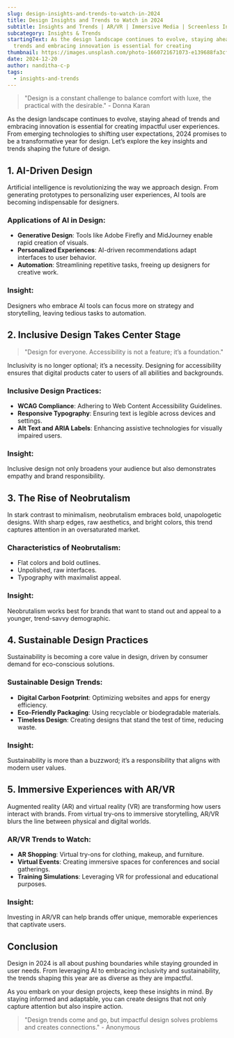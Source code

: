 ```yaml
---
slug: design-insights-and-trends-to-watch-in-2024
title: Design Insights and Trends to Watch in 2024
subtitle: Insights and Trends | AR/VR | Immersive Media | Screenless Interface
subcategory: Insights & Trends
startingText: As the design landscape continues to evolve, staying ahead of
  trends and embracing innovation is essential for creating
thumbnail: https://images.unsplash.com/photo-1660721671073-e139688fa3cf?q=80&w=2500&auto=format&fit=crop&ixlib=rb-4.0.3&ixid=M3wxMjA3fDB8MHxwaG90by1wYWdlfHx8fGVufDB8fHx8fA%3D%3D
date: 2024-12-20
author: nanditha-c-p
tags:
  - insights-and-trends
---
```



> "Design is a constant challenge to balance comfort with luxe, the practical with the desirable." - Donna Karan

As the design landscape continues to evolve, staying ahead of trends and embracing innovation is essential for creating impactful user experiences. From emerging technologies to shifting user expectations, 2024 promises to be a transformative year for design. Let’s explore the key insights and trends shaping the future of design.

## 1. AI-Driven Design

Artificial intelligence is revolutionizing the way we approach design. From generating prototypes to personalizing user experiences, AI tools are becoming indispensable for designers.

### Applications of AI in Design:

* **Generative Design**: Tools like Adobe Firefly and MidJourney enable rapid creation of visuals.
* **Personalized Experiences**: AI-driven recommendations adapt interfaces to user behavior.
* **Automation**: Streamlining repetitive tasks, freeing up designers for creative work.

### Insight:

Designers who embrace AI tools can focus more on strategy and storytelling, leaving tedious tasks to automation.

## 2. Inclusive Design Takes Center Stage

> "Design for everyone. Accessibility is not a feature; it’s a foundation."

Inclusivity is no longer optional; it’s a necessity. Designing for accessibility ensures that digital products cater to users of all abilities and backgrounds.

### Inclusive Design Practices:

* **WCAG Compliance**: Adhering to Web Content Accessibility Guidelines.
* **Responsive Typography**: Ensuring text is legible across devices and settings.
* **Alt Text and ARIA Labels**: Enhancing assistive technologies for visually impaired users.

### Insight:

Inclusive design not only broadens your audience but also demonstrates empathy and brand responsibility.

## 3. The Rise of Neobrutalism

In stark contrast to minimalism, neobrutalism embraces bold, unapologetic designs. With sharp edges, raw aesthetics, and bright colors, this trend captures attention in an oversaturated market.

### Characteristics of Neobrutalism:

* Flat colors and bold outlines.
* Unpolished, raw interfaces.
* Typography with maximalist appeal.

### Insight:

Neobrutalism works best for brands that want to stand out and appeal to a younger, trend-savvy demographic.

## 4. Sustainable Design Practices

Sustainability is becoming a core value in design, driven by consumer demand for eco-conscious solutions.

### Sustainable Design Trends:

* **Digital Carbon Footprint**: Optimizing websites and apps for energy efficiency.
* **Eco-Friendly Packaging**: Using recyclable or biodegradable materials.
* **Timeless Design**: Creating designs that stand the test of time, reducing waste.

### Insight:

Sustainability is more than a buzzword; it’s a responsibility that aligns with modern user values.

## 5. Immersive Experiences with AR/VR

Augmented reality (AR) and virtual reality (VR) are transforming how users interact with brands. From virtual try-ons to immersive storytelling, AR/VR blurs the line between physical and digital worlds.

### AR/VR Trends to Watch:

* **AR Shopping**: Virtual try-ons for clothing, makeup, and furniture.
* **Virtual Events**: Creating immersive spaces for conferences and social gatherings.
* **Training Simulations**: Leveraging VR for professional and educational purposes.

### Insight:

Investing in AR/VR can help brands offer unique, memorable experiences that captivate users.

## Conclusion

Design in 2024 is all about pushing boundaries while staying grounded in user needs. From leveraging AI to embracing inclusivity and sustainability, the trends shaping this year are as diverse as they are impactful.

As you embark on your design projects, keep these insights in mind. By staying informed and adaptable, you can create designs that not only capture attention but also inspire action.

> "Design trends come and go, but impactful design solves problems and creates connections." - Anonymous